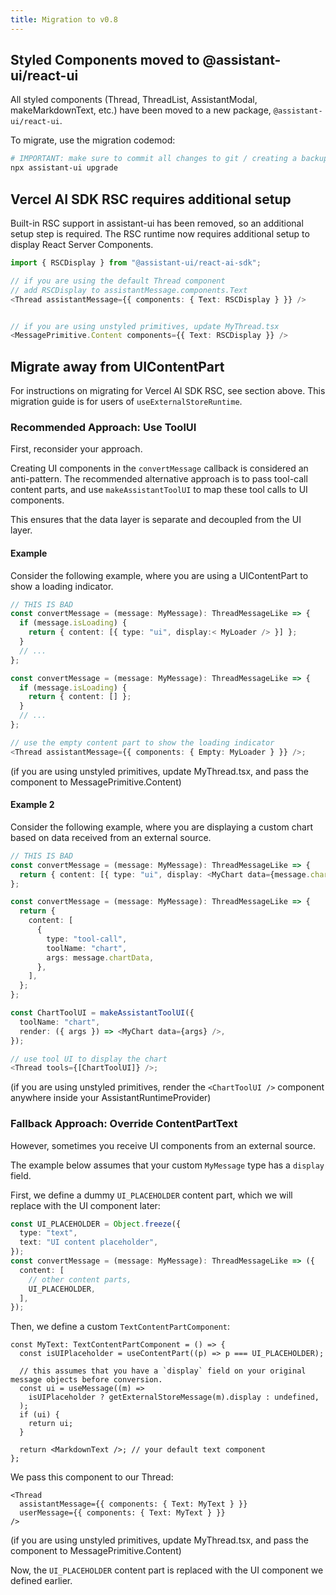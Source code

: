 ```yaml
---
title: Migration to v0.8
---
```


## Styled Components moved to @assistant-ui/react-ui

All styled components (Thread, ThreadList, AssistantModal, makeMarkdownText, etc.) have been moved to a new package, `@assistant-ui/react-ui`.

To migrate, use the migration codemod:

```sh
# IMPORTANT: make sure to commit all changes to git / creating a backup before running the codemod
npx assistant-ui upgrade
```

## Vercel AI SDK RSC requires additional setup

Built-in RSC support in assistant-ui has been removed, so an additional setup step is required.
The RSC runtime now requires additional setup to display React Server Components.

```ts
import { RSCDisplay } from "@assistant-ui/react-ai-sdk";

// if you are using the default Thread component
// add RSCDisplay to assistantMessage.components.Text
<Thread assistantMessage={{ components: { Text: RSCDisplay } }} />


// if you are using unstyled primitives, update MyThread.tsx
<MessagePrimitive.Content components={{ Text: RSCDisplay }} />
```

## Migrate away from UIContentPart

For instructions on migrating for Vercel AI SDK RSC, see section above.
This migration guide is for users of `useExternalStoreRuntime`.

### Recommended Approach: Use ToolUI

First, reconsider your approach.

Creating UI components in the `convertMessage` callback is considered an anti-pattern.
The recommended alternative approach is to pass tool-call content parts, and use `makeAssistantToolUI` to map these tool calls to UI components.

This ensures that the data layer is separate and decoupled from the UI layer.

#### Example

Consider the following example, where you are using a UIContentPart to show a loading indicator.

```ts title="bad.ts"
// THIS IS BAD
const convertMessage = (message: MyMessage): ThreadMessageLike => {
  if (message.isLoading) {
    return { content: [{ type: "ui", display:< MyLoader /> }] };
  }
  // ...
};
```

```ts title="good.ts"
const convertMessage = (message: MyMessage): ThreadMessageLike => {
  if (message.isLoading) {
    return { content: [] };
  }
  // ...
};

// use the empty content part to show the loading indicator
<Thread assistantMessage={{ components: { Empty: MyLoader } }} />;
```

(if you are using unstyled primitives, update MyThread.tsx, and pass the component to MessagePrimitive.Content)

#### Example 2

Consider the following example, where you are displaying a custom chart based on data received from an external source.

```ts title="bad.ts"
// THIS IS BAD
const convertMessage = (message: MyMessage): ThreadMessageLike => {
  return { content: [{ type: "ui", display: <MyChart data={message.chartData} /> }] };
};
```

```ts title="good.ts"
const convertMessage = (message: MyMessage): ThreadMessageLike => {
  return {
    content: [
      {
        type: "tool-call",
        toolName: "chart",
        args: message.chartData,
      },
    ],
  };
};

const ChartToolUI = makeAssistantToolUI({
  toolName: "chart",
  render: ({ args }) => <MyChart data={args} />,
});

// use tool UI to display the chart
<Thread tools={[ChartToolUI]} />;
```

(if you are using unstyled primitives, render the `<ChartToolUI />` component anywhere inside your AssistantRuntimeProvider)

### Fallback Approach: Override ContentPartText

However, sometimes you receive UI components from an external source.

The example below assumes that your custom `MyMessage` type has a `display` field.

First, we define a dummy `UI_PLACEHOLDER` content part, which we will replace with the UI component later:

```ts
const UI_PLACEHOLDER = Object.freeze({
  type: "text",
  text: "UI content placeholder",
});
const convertMessage = (message: MyMessage): ThreadMessageLike => ({
  content: [
    // other content parts,
    UI_PLACEHOLDER,
  ],
});
```

Then, we define a custom `TextContentPartComponent`:

```tsx
const MyText: TextContentPartComponent = () => {
  const isUIPlaceholder = useContentPart((p) => p === UI_PLACEHOLDER);

  // this assumes that you have a `display` field on your original message objects before conversion.
  const ui = useMessage((m) =>
    isUIPlaceholder ? getExternalStoreMessage(m).display : undefined,
  );
  if (ui) {
    return ui;
  }

  return <MarkdownText />; // your default text component
};
```

We pass this component to our Thread:

```tsx
<Thread
  assistantMessage={{ components: { Text: MyText } }}
  userMessage={{ components: { Text: MyText } }}
/>
```

(if you are using unstyled primitives, update MyThread.tsx, and pass the component to MessagePrimitive.Content)

Now, the `UI_PLACEHOLDER` content part is replaced with the UI component we defined earlier.
